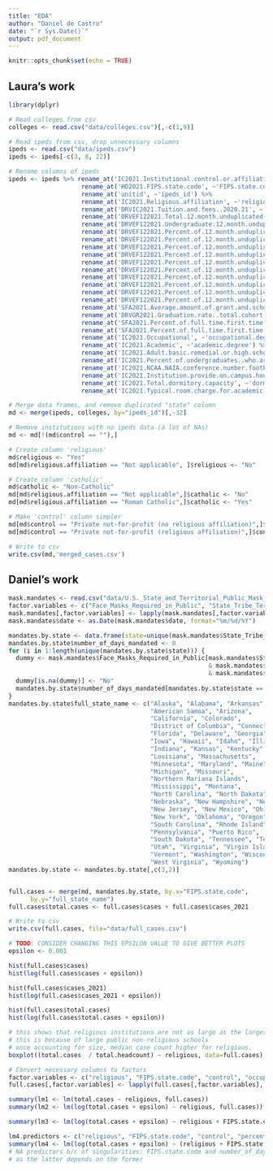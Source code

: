 ```yaml
---
title: "EDA"
author: "Daniel de Castro"
date: "`r Sys.Date()`"
output: pdf_document
---
```


```r
knitr::opts_chunk$set(echo = TRUE)
```

## Laura's work

```r
library(dplyr)
```

```r
# Read colleges from csv
colleges <- read.csv("data/colleges.csv")[,-c(1,9)]

# Read ipeds from csv, drop unnecessary columns
ipeds <- read.csv("data/ipeds.csv")
ipeds <- ipeds[-c(3, 8, 22)]

# Rename columns of ipeds 
ipeds <- ipeds %>% rename_at('IC2021.Institutional.control.or.affiliation', ~'control') %>% 
                    rename_at('HD2021.FIPS.state.code', ~'FIPS.state.code') %>% 
                    rename_at('unitid', ~'ipeds_id') %>% 
                    rename_at('IC2021.Religious.affiliation', ~'religious.affiliation') %>%
                    rename_at('DRVIC2021.Tuition.and.fees..2020.21', ~'tuition') %>% 
                    rename_at('DRVEF122021.Total.12.month.unduplicated.headcount', ~'total.headcount') %>% 
                    rename_at('DRVEF122021.Undergraduate.12.month.unduplicated.headcount', ~'undergrad.headcount') %>% 
                    rename_at('DRVEF122021.Percent.of.12.month.unduplicated.headcount.that.are.American.Indian.or.Alaska.Native', ~'percent.american.native') %>% 
                    rename_at('DRVEF122021.Percent.of.12.month.unduplicated.headcount.that.are.Asian', ~'percent.asian') %>% 
                    rename_at('DRVEF122021.Percent.of.12.month.unduplicated.headcount.that.are.Black.or.African.American', ~'percent.black') %>% 
                    rename_at('DRVEF122021.Percent.of.12.month.unduplicated.headcount.that.are.Hispanic.Latino', ~'percent.hispanic.latino') %>% 
                    rename_at('DRVEF122021.Percent.of.12.month.unduplicated.headcount.that.are.Native.Hawaiian.or.Other.Pacific.Islander', ~'percent.pacific.islander') %>% 
                    rename_at('DRVEF122021.Percent.of.12.month.unduplicated.headcount.that.are.White', ~'percent.white') %>% 
                    rename_at('DRVEF122021.Percent.of.12.month.unduplicated.headcount.that.are.two.or.more.races', ~'percent.two.more.races') %>% 
                    rename_at('DRVEF122021.Percent.of.12.month.unduplicated.headcount.that.are.race.ethnicity.unknown', ~'percent.NA.race') %>% 
                    rename_at('DRVEF122021.Percent.of.12.month.unduplicated.headcount.that.are.Nonresident.Alien', ~'percent.nonres.alien') %>% 
                    rename_at('DRVEF122021.Percent.of.12.month.unduplicated.headcount.that.are.women', ~'percent.women') %>% 
                    rename_at('SFA2021.Average.amount.of.grant.and.scholarship.aid.awarded..2020.21', ~'avg.grant.money') %>% 
                    rename_at('DRVGR2021.Graduation.rate..total.cohort', ~'grad.rate') %>% 
                    rename_at('SFA2021.Percent.of.full.time.first.time.undergraduates.awarded.any.financial.aid', ~'percent.fin.aid') %>% 
                    rename_at('SFA2021.Percent.of.full.time.first.time.undergraduates.awarded.student.loans', ~'percent.student.loan') %>% 
                    rename_at('IC2021.Occupational', ~'occupational.degree') %>% 
                    rename_at('IC2021.Academic', ~'academic.degree') %>% 
                    rename_at('IC2021.Adult.basic.remedial.or.high.school.equivalent', ~'hs.equivalent.degree') %>% 
                    rename_at('IC2021.Percent.of.undergraduates..who.are.formally.registered.as.students.with.disabilities..when.percentage.is.more.than.3.percent', ~'percent.disability') %>% 
                    rename_at('IC2021.NCAA.NAIA.conference.number.football', ~'NCAA.football') %>% 
                    rename_at('IC2021.Institution.provide.on.campus.housing', ~'on.campus.housing') %>% 
                    rename_at('IC2021.Total.dormitory.capacity', ~'dorm.capacity') %>% 
                    rename_at('IC2021.Typical.room.charge.for.academic.year', ~'dorm.room.price')
```


```r
# Merge data frames, and remove duplicated "state" column 
md <- merge(ipeds, colleges, by="ipeds_id")[,-32]

# Remove institutions with no ipeds data (a lot of NAs)
md <- md[!(md$control == ""),]

# Create column 'religious' 
md$religious <- "Yes"
md[md$religious.affiliation == "Not applicable", ]$religious <- "No"

# Create column 'catholic'
md$catholic <- "Non-Catholic"
md[md$religious.affiliation == "Not applicable",]$catholic <- "No"
md[md$religious.affiliation == "Roman Catholic",]$catholic <- "Yes"

# Make 'control' column simpler
md[md$control == "Private not-for-profit (no religious affiliation)",]$control <- "Private not-for-profit"
md[md$control == "Private not-for-profit (religious affiliation)",]$control <- "Private not-for-profit"

# Write to csv 
write.csv(md,'merged_cases.csv')
```

## Daniel's work 

```r
mask.mandates <- read.csv("data/U.S._State_and_Territorial_Public_Mask_Mandates_From_April_8__2020_through_August_15__2021_by_State_by_Day.csv")
factor.variables <- c("Face_Masks_Required_in_Public", "State_Tribe_Territory", "order_code")
mask.mandates[,factor.variables] <- lapply(mask.mandates[,factor.variables], as.factor)
mask.mandates$date <- as.Date(mask.mandates$date, format="%m/%d/%Y")
```

```r
mandates.by.state <- data.frame(state=unique(mask.mandates$State_Tribe_Territory))
mandates.by.state$number_of_days_mandated <- 0
for (i in 1:length(unique(mandates.by.state$state))) {
  dummy <- mask.mandates$Face_Masks_Required_in_Public[mask.mandates$State_Tribe_Territory == mandates.by.state$state[i]
                                                       & mask.mandates$date >= as.Date("2020/7/1")
                                                       & mask.mandates$date <= as.Date("2021/5/26")]
  dummy[is.na(dummy)] <- "No"
  mandates.by.state$number_of_days_mandated[mandates.by.state$state == mandates.by.state$state[i]] = sum(dummy == "Yes")
}
mandates.by.state$full_state_name <- c("Alaska", "Alabama", "Arkansas", 
                                       "American Samoa", "Arizona", 
                                       "California", "Colorado", 
                                       "District of Columbia", "Connecticut", 
                                       "Florida", "Delaware", "Georgia", "Guam", 
                                       "Iowa", "Hawaii", "Idaho", "Illinois", 
                                       "Indiana", "Kansas", "Kentucky", 
                                       "Louisiana", "Massachusetts", 
                                       "Minnesota", "Maryland", "Maine", 
                                       "Michigan", "Missouri", 
                                       "Northern Mariana Islands", 
                                       "Mississippi", "Montana", 
                                       "North Carolina", "North Dakota", 
                                       "Nebraska", "New Hampshire", "Nevada", 
                                       "New Jersey", "New Mexico", "Ohio", 
                                       "New York", "Oklahoma", "Oregon", 
                                       "South Carolina", "Rhode Island", 
                                       "Pennsylvania", "Puerto Rico", 
                                       "South Dakota", "Tennessee", "Texas", 
                                       "Utah", "Virginia", "Virgin Islands", 
                                       "Vermont", "Washington", "Wisconsin", 
                                       "West Virginia", "Wyoming")
mandates.by.state <- mandates.by.state[,c(3,2)]


full.cases <- merge(md, mandates.by.state, by.x="FIPS.state.code", 
      by.y="full_state_name")
full.cases$total.cases <- full.cases$cases + full.cases$cases_2021

# Write to csv
write.csv(full.cases, file="data/full_cases.csv")
```


```r
# TODO: CONSIDER CHANGING THIS EPSILON VALUE TO GIVE BETTER PLOTS 
epsilon <- 0.001

hist(full.cases$cases)
hist(log(full.cases$cases + epsilon))

hist(full.cases$cases_2021)
hist(log(full.cases$cases_2021 + epsilon))

hist(full.cases$total.cases)
hist(log(full.cases$total.cases + epsilon))

# this shows that religious institutions are not as large as the largest non-religious
# this is because of large public non-religious schools
# once accounting for size, median case count higher for religious.
boxplot((total.cases  / total.headcount) ~ religious, data=full.cases)

# Convert necessary columns to factors 
factor.variables <- c("religious", "FIPS.state.code", "control", "occupational.degree", "academic.degree", "hs.equivalent.degree", "NCAA.football", "on.campus.housing", "catholic")
full.cases[,factor.variables] <- lapply(full.cases[,factor.variables], as.factor)
```

```r
summary(lm1 <- lm(total.cases ~ religious, full.cases))
summary(lm2 <- lm(log(total.cases + epsilon) ~ religious, full.cases))

summary(lm3 <- lm(log(total.cases + epsilon) ~ religious + FIPS.state.code + control + percent.fin.aid + tuition + number_of_days_mandated + total.headcount, full.cases))

lm4.predictors <- c("religious", "FIPS.state.code", "control", "percent.fin.aid", "tuition", "number_of_days_mandated", "total.headcount")
summary(lm4 <- lm(log(total.cases + epsilon) ~ (religious + FIPS.state.code + control + percent.fin.aid + tuition + number_of_days_mandated)*total.headcount, data=full.cases[complete.cases(full.cases[,lm4.predictors]),]))
# NA predictors b/c of singularities: FIPS.state.code and number_of_days_mandated are highly collinear,
# as the latter depends on the former 
```










